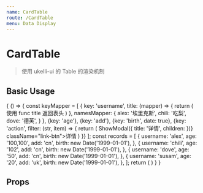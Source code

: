 ```yaml
---
name: CardTable
route: /CardTable
menu: Data Display
---
```



# CardTable

> 使用 ukelli-ui 的 Table 的渲染机制

## Basic Usage

<Playground>
  {
    () => {
      const keyMapper = [
        {
          key: 'username',
          title: (mapper) => {
            return (
              <span>使用 func title 返回表头</span>
            )
          },
          namesMapper: {
            alex: '埃里克斯',
            chili: '吃梨',
            dove: '德芙',
          }
        },
        {key: 'age'},
        {key: 'add'},
        {key: 'birth', date: true},
        {key: 'action', filter: (str, item) => {
          return (
            <span
              onClick={e => ShowModal({
                title: '详情',
                children: <DescHelper keyMapper={keyMapper} record={item} />
              })}
              className="link-btn">详情</span>
          )
        }}
      ];
      const records = [
        {
          username: 'alex',
          age: '100,100',
          add: 'cn',
          birth: new Date('1999-01-01'),
        },
        {
          username: 'chili',
          age: '102',
          add: 'cn',
          birth: new Date('1999-01-01'),
        },
        {
          username: 'dove',
          age: '50',
          add: 'cn',
          birth: new Date('1999-01-01'),
        },
        {
          username: 'susam',
          age: '20',
          add: 'uk',
          birth: new Date('1999-01-01'),
        },
      ];
      return (
        <CardTable
          keyMapper={keyMapper}
          records={records} />
      )
    }
  }
</Playground>

## Props

<Props of={CardTable} />
